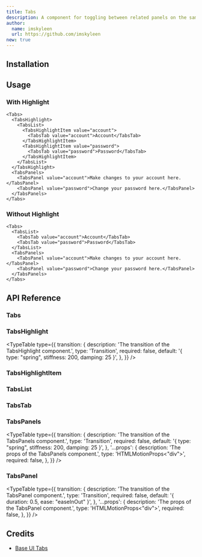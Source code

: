 ```yaml
---
title: Tabs
description: A component for toggling between related panels on the same page.
author:
  name: imskyleen
  url: https://github.com/imskyleen
new: true
---
```


<ComponentPreview name="demo-primitives-base-tabs" />

## Installation

<ComponentInstallation name="primitives-base-tabs" />

## Usage

### With Highlight

```tsx
<Tabs>
  <TabsHighlight>
    <TabsList>
      <TabsHighlightItem value="account">
        <TabsTab value="account">Account</TabsTab>
      </TabsHighlightItem>
      <TabsHighlightItem value="password">
        <TabsTab value="password">Password</TabsTab>
      </TabsHighlightItem>
    </TabsList>
  </TabsHighlight>
  <TabsPanels>
    <TabsPanel value="account">Make changes to your account here.</TabsPanel>
    <TabsPanel value="password">Change your password here.</TabsPanel>
  </TabsPanels>
</Tabs>
```

### Without Highlight

```tsx
<Tabs>
  <TabsList>
    <TabsTab value="account">Account</TabsTab>
    <TabsTab value="password">Password</TabsTab>
  </TabsList>
  <TabsPanels>
    <TabsPanel value="account">Make changes to your account here.</TabsPanel>
    <TabsPanel value="password">Change your password here.</TabsPanel>
  </TabsPanels>
</Tabs>
```

## API Reference

### Tabs

<ExternalLink
  href="https://base-ui.com/react/components/tabs#root"
  text="Base UI API Reference - Tabs.Root"
/>

### TabsHighlight

<ExternalLink
  href="https://animate-ui.com/docs/primitives/effects/highlight#highlight"
  text="Animate UI API Reference - Highlight"
/>

<TypeTable
  type={{
    transition: {
      description: 'The transition of the TabsHighlight component.',
      type: 'Transition',
      required: false,
      default: '{ type: "spring", stiffness: 200, damping: 25 }',
    },
  }}
/>

### TabsHighlightItem

<ExternalLink
  href="https://animate-ui.com/docs/primitives/effects/highlight#highlightitem"
  text="Animate UI API Reference - HighlightItem"
/>

### TabsList

<ExternalLink
  href="https://base-ui.com/react/components/tabs#list"
  text="Base UI API Reference - Tabs.List"
/>

### TabsTab

<ExternalLink
  href="https://base-ui.com/react/components/tabs#tab"
  text="Base UI API Reference - Tabs.Tab"
/>

### TabsPanels

<TypeTable
  type={{
    transition: {
      description: 'The transition of the TabsPanels component.',
      type: 'Transition',
      required: false,
      default: '{ type: "spring", stiffness: 200, damping: 25 }',
    },
    '...props': {
      description: 'The props of the TabsPanels component.',
      type: 'HTMLMotionProps<"div">',
      required: false,
    },
  }}
/>

### TabsPanel

<ExternalLink
  href="https://base-ui.com/react/components/tabs#panel"
  text="Base UI API Reference - Tabs.Panel"
/>

<TypeTable
  type={{
    transition: {
      description: 'The transition of the TabsPanel component.',
      type: 'Transition',
      required: false,
      default: '{ duration: 0.5, ease: "easeInOut" }',
    },
    '...props': {
      description: 'The props of the TabsPanel component.',
      type: 'HTMLMotionProps<"div">',
      required: false,
    },
  }}
/>

## Credits

- [Base UI Tabs](https://base-ui.com/react/components/tabs)
